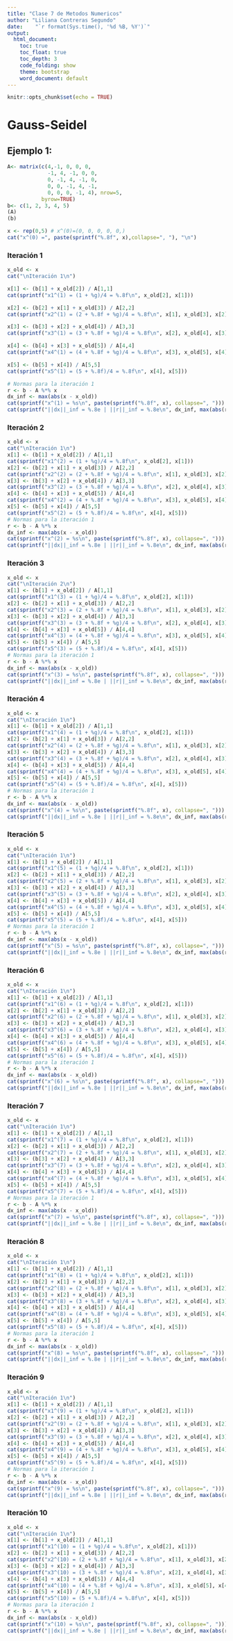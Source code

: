 ---
title: "Clase 7 de Metodos Numericos"
author: "Liliana Contreras Segundo"
date:    "`r format(Sys.time(), '%d %B, %Y')`"
output:
  html_document:
    toc: true
    toc_float: true
    toc_depth: 3
    code_folding: show
    theme: bootstrap
    word_document: default
---

```{r setup, include=FALSE}
knitr::opts_chunk$set(echo = TRUE)
```


# Gauss-Seidel

## Ejemplo 1:

```{r}
A<- matrix(c(4,-1, 0, 0, 0,
             -1, 4, -1, 0, 0,
             0, -1, 4, -1, 0,
             0, 0, -1, 4, -1,
             0, 0, 0, -1, 4), nrow=5,
           byrow=TRUE)
b<- c(1, 2, 3, 4, 5)
(A)
(b)
```


```{r}
x <- rep(0,5) # x^(0)=(0, 0, 0, 0, 0,)
cat("x^(0) =", paste(sprintf("%.8f", x),collapse=", "), "\n")
```


### Iteración 1

```{r}
x_old <- x
cat("\nIteración 1\n")
```


```{r}
x[1] <- (b[1] + x_old[2]) / A[1,1]
cat(sprintf("x1^(1) = (1 + %g)/4 = %.8f\n", x_old[2], x[1]))
```


```{r}
x[2] <- (b[2] + x[1] + x_old[3]) / A[2,2]
cat(sprintf("x2^(1) = (2 + %.8f + %g)/4 = %.8f\n", x[1], x_old[3], x[2]))
```


```{r}
x[3] <- (b[3] + x[2] + x_old[4]) / A[3,3]
cat(sprintf("x3^(1) = (3 + %.8f + %g)/4 = %.8f\n", x[2], x_old[4], x[3]))
```


```{r}
x[4] <- (b[4] + x[3] + x_old[5]) / A[4,4]
cat(sprintf("x4^(1) = (4 + %.8f + %g)/4 = %.8f\n", x[3], x_old[5], x[4]))
```


```{r}
x[5] <- (b[5] + x[4]) / A[5,5]
cat(sprintf("x5^(1) = (5 + %.8f)/4 = %.8f\n", x[4], x[5]))
```


```{r}
# Normas para la iteración 1
r <- b - A %*% x
dx_inf <- max(abs(x - x_old))
cat(sprintf("x^(1) = %s\n", paste(sprintf("%.8f", x), collapse=", ")))
cat(sprintf("||dx||_inf = %.8e | ||r||_inf = %.8e\n", dx_inf, max(abs(r))))
```


### Iteración 2


```{r}
x_old <- x
cat("\nIteración 1\n")
x[1] <- (b[1] + x_old[2]) / A[1,1]
cat(sprintf("x1^(2) = (1 + %g)/4 = %.8f\n", x_old[2], x[1]))
x[2] <- (b[2] + x[1] + x_old[3]) / A[2,2]
cat(sprintf("x2^(2) = (2 + %.8f + %g)/4 = %.8f\n", x[1], x_old[3], x[2]))
x[3] <- (b[3] + x[2] + x_old[4]) / A[3,3]
cat(sprintf("x3^(2) = (3 + %.8f + %g)/4 = %.8f\n", x[2], x_old[4], x[3]))
x[4] <- (b[4] + x[3] + x_old[5]) / A[4,4]
cat(sprintf("x4^(2) = (4 + %.8f + %g)/4 = %.8f\n", x[3], x_old[5], x[4]))
x[5] <- (b[5] + x[4]) / A[5,5]
cat(sprintf("x5^(2) = (5 + %.8f)/4 = %.8f\n", x[4], x[5]))
# Normas para la iteración 1
r <- b - A %*% x
dx_inf <- max(abs(x - x_old))
cat(sprintf("x^(2) = %s\n", paste(sprintf("%.8f", x), collapse=", ")))
cat(sprintf("||dx||_inf = %.8e | ||r||_inf = %.8e\n", dx_inf, max(abs(r))))
```

### Iteración 3


```{r}
x_old <- x
cat("\nIteración 2\n")
x[1] <- (b[1] + x_old[2]) / A[1,1]
cat(sprintf("x1^(3) = (1 + %g)/4 = %.8f\n", x_old[2], x[1]))
x[2] <- (b[2] + x[1] + x_old[3]) / A[2,2]
cat(sprintf("x2^(3) = (2 + %.8f + %g)/4 = %.8f\n", x[1], x_old[3], x[2]))
x[3] <- (b[3] + x[2] + x_old[4]) / A[3,3]
cat(sprintf("x3^(3) = (3 + %.8f + %g)/4 = %.8f\n", x[2], x_old[4], x[3]))
x[4] <- (b[4] + x[3] + x_old[5]) / A[4,4]
cat(sprintf("x4^(3) = (4 + %.8f + %g)/4 = %.8f\n", x[3], x_old[5], x[4]))
x[5] <- (b[5] + x[4]) / A[5,5]
cat(sprintf("x5^(3) = (5 + %.8f)/4 = %.8f\n", x[4], x[5]))
# Normas para la iteración 1
r <- b - A %*% x
dx_inf <- max(abs(x - x_old))
cat(sprintf("x^(3) = %s\n", paste(sprintf("%.8f", x), collapse=", ")))
cat(sprintf("||dx||_inf = %.8e | ||r||_inf = %.8e\n", dx_inf, max(abs(r))))
```

### Iteración 4


```{r}
x_old <- x
cat("\nIteración 1\n")
x[1] <- (b[1] + x_old[2]) / A[1,1]
cat(sprintf("x1^(4) = (1 + %g)/4 = %.8f\n", x_old[2], x[1]))
x[2] <- (b[2] + x[1] + x_old[3]) / A[2,2]
cat(sprintf("x2^(4) = (2 + %.8f + %g)/4 = %.8f\n", x[1], x_old[3], x[2]))
x[3] <- (b[3] + x[2] + x_old[4]) / A[3,3]
cat(sprintf("x3^(4) = (3 + %.8f + %g)/4 = %.8f\n", x[2], x_old[4], x[3]))
x[4] <- (b[4] + x[3] + x_old[5]) / A[4,4]
cat(sprintf("x4^(4) = (4 + %.8f + %g)/4 = %.8f\n", x[3], x_old[5], x[4]))
x[5] <- (b[5] + x[4]) / A[5,5]
cat(sprintf("x5^(4) = (5 + %.8f)/4 = %.8f\n", x[4], x[5]))
# Normas para la iteración 1
r <- b - A %*% x
dx_inf <- max(abs(x - x_old))
cat(sprintf("x^(4) = %s\n", paste(sprintf("%.8f", x), collapse=", ")))
cat(sprintf("||dx||_inf = %.8e | ||r||_inf = %.8e\n", dx_inf, max(abs(r))))
```

### Iteración 5


```{r}
x_old <- x
cat("\nIteración 1\n")
x[1] <- (b[1] + x_old[2]) / A[1,1]
cat(sprintf("x1^(5) = (1 + %g)/4 = %.8f\n", x_old[2], x[1]))
x[2] <- (b[2] + x[1] + x_old[3]) / A[2,2]
cat(sprintf("x2^(5) = (2 + %.8f + %g)/4 = %.8f\n", x[1], x_old[3], x[2]))
x[3] <- (b[3] + x[2] + x_old[4]) / A[3,3]
cat(sprintf("x3^(5) = (3 + %.8f + %g)/4 = %.8f\n", x[2], x_old[4], x[3]))
x[4] <- (b[4] + x[3] + x_old[5]) / A[4,4]
cat(sprintf("x4^(5) = (4 + %.8f + %g)/4 = %.8f\n", x[3], x_old[5], x[4]))
x[5] <- (b[5] + x[4]) / A[5,5]
cat(sprintf("x5^(5) = (5 + %.8f)/4 = %.8f\n", x[4], x[5]))
# Normas para la iteración 1
r <- b - A %*% x
dx_inf <- max(abs(x - x_old))
cat(sprintf("x^(5) = %s\n", paste(sprintf("%.8f", x), collapse=", ")))
cat(sprintf("||dx||_inf = %.8e | ||r||_inf = %.8e\n", dx_inf, max(abs(r))))
```

### Iteración 6


```{r}
x_old <- x
cat("\nIteración 1\n")
x[1] <- (b[1] + x_old[2]) / A[1,1]
cat(sprintf("x1^(6) = (1 + %g)/4 = %.8f\n", x_old[2], x[1]))
x[2] <- (b[2] + x[1] + x_old[3]) / A[2,2]
cat(sprintf("x2^(6) = (2 + %.8f + %g)/4 = %.8f\n", x[1], x_old[3], x[2]))
x[3] <- (b[3] + x[2] + x_old[4]) / A[3,3]
cat(sprintf("x3^(6) = (3 + %.8f + %g)/4 = %.8f\n", x[2], x_old[4], x[3]))
x[4] <- (b[4] + x[3] + x_old[5]) / A[4,4]
cat(sprintf("x4^(6) = (4 + %.8f + %g)/4 = %.8f\n", x[3], x_old[5], x[4]))
x[5] <- (b[5] + x[4]) / A[5,5]
cat(sprintf("x5^(6) = (5 + %.8f)/4 = %.8f\n", x[4], x[5]))
# Normas para la iteración 1
r <- b - A %*% x
dx_inf <- max(abs(x - x_old))
cat(sprintf("x^(6) = %s\n", paste(sprintf("%.8f", x), collapse=", ")))
cat(sprintf("||dx||_inf = %.8e | ||r||_inf = %.8e\n", dx_inf, max(abs(r))))
```

### Iteración 7


```{r}
x_old <- x
cat("\nIteración 1\n")
x[1] <- (b[1] + x_old[2]) / A[1,1]
cat(sprintf("x1^(7) = (1 + %g)/4 = %.8f\n", x_old[2], x[1]))
x[2] <- (b[2] + x[1] + x_old[3]) / A[2,2]
cat(sprintf("x2^(7) = (2 + %.8f + %g)/4 = %.8f\n", x[1], x_old[3], x[2]))
x[3] <- (b[3] + x[2] + x_old[4]) / A[3,3]
cat(sprintf("x3^(7) = (3 + %.8f + %g)/4 = %.8f\n", x[2], x_old[4], x[3]))
x[4] <- (b[4] + x[3] + x_old[5]) / A[4,4]
cat(sprintf("x4^(7) = (4 + %.8f + %g)/4 = %.8f\n", x[3], x_old[5], x[4]))
x[5] <- (b[5] + x[4]) / A[5,5]
cat(sprintf("x5^(7) = (5 + %.8f)/4 = %.8f\n", x[4], x[5]))
# Normas para la iteración 1
r <- b - A %*% x
dx_inf <- max(abs(x - x_old))
cat(sprintf("x^(7) = %s\n", paste(sprintf("%.8f", x), collapse=", ")))
cat(sprintf("||dx||_inf = %.8e | ||r||_inf = %.8e\n", dx_inf, max(abs(r))))
```

### Iteración 8


```{r}
x_old <- x
cat("\nIteración 1\n")
x[1] <- (b[1] + x_old[2]) / A[1,1]
cat(sprintf("x1^(8) = (1 + %g)/4 = %.8f\n", x_old[2], x[1]))
x[2] <- (b[2] + x[1] + x_old[3]) / A[2,2]
cat(sprintf("x2^(8) = (2 + %.8f + %g)/4 = %.8f\n", x[1], x_old[3], x[2]))
x[3] <- (b[3] + x[2] + x_old[4]) / A[3,3]
cat(sprintf("x3^(8) = (3 + %.8f + %g)/4 = %.8f\n", x[2], x_old[4], x[3]))
x[4] <- (b[4] + x[3] + x_old[5]) / A[4,4]
cat(sprintf("x4^(8) = (4 + %.8f + %g)/4 = %.8f\n", x[3], x_old[5], x[4]))
x[5] <- (b[5] + x[4]) / A[5,5]
cat(sprintf("x5^(8) = (5 + %.8f)/4 = %.8f\n", x[4], x[5]))
# Normas para la iteración 1
r <- b - A %*% x
dx_inf <- max(abs(x - x_old))
cat(sprintf("x^(8) = %s\n", paste(sprintf("%.8f", x), collapse=", ")))
cat(sprintf("||dx||_inf = %.8e | ||r||_inf = %.8e\n", dx_inf, max(abs(r))))
```

### Iteración 9


```{r}
x_old <- x
cat("\nIteración 1\n")
x[1] <- (b[1] + x_old[2]) / A[1,1]
cat(sprintf("x1^(9) = (1 + %g)/4 = %.8f\n", x_old[2], x[1]))
x[2] <- (b[2] + x[1] + x_old[3]) / A[2,2]
cat(sprintf("x2^(9) = (2 + %.8f + %g)/4 = %.8f\n", x[1], x_old[3], x[2]))
x[3] <- (b[3] + x[2] + x_old[4]) / A[3,3]
cat(sprintf("x3^(9) = (3 + %.8f + %g)/4 = %.8f\n", x[2], x_old[4], x[3]))
x[4] <- (b[4] + x[3] + x_old[5]) / A[4,4]
cat(sprintf("x4^(9) = (4 + %.8f + %g)/4 = %.8f\n", x[3], x_old[5], x[4]))
x[5] <- (b[5] + x[4]) / A[5,5]
cat(sprintf("x5^(9) = (5 + %.8f)/4 = %.8f\n", x[4], x[5]))
# Normas para la iteración 1
r <- b - A %*% x
dx_inf <- max(abs(x - x_old))
cat(sprintf("x^(9) = %s\n", paste(sprintf("%.8f", x), collapse=", ")))
cat(sprintf("||dx||_inf = %.8e | ||r||_inf = %.8e\n", dx_inf, max(abs(r))))
```

### Iteración 10


```{r}
x_old <- x
cat("\nIteración 1\n")
x[1] <- (b[1] + x_old[2]) / A[1,1]
cat(sprintf("x1^(10) = (1 + %g)/4 = %.8f\n", x_old[2], x[1]))
x[2] <- (b[2] + x[1] + x_old[3]) / A[2,2]
cat(sprintf("x2^(10) = (2 + %.8f + %g)/4 = %.8f\n", x[1], x_old[3], x[2]))
x[3] <- (b[3] + x[2] + x_old[4]) / A[3,3]
cat(sprintf("x3^(10) = (3 + %.8f + %g)/4 = %.8f\n", x[2], x_old[4], x[3]))
x[4] <- (b[4] + x[3] + x_old[5]) / A[4,4]
cat(sprintf("x4^(10) = (4 + %.8f + %g)/4 = %.8f\n", x[3], x_old[5], x[4]))
x[5] <- (b[5] + x[4]) / A[5,5]
cat(sprintf("x5^(10) = (5 + %.8f)/4 = %.8f\n", x[4], x[5]))
# Normas para la iteración 1
r <- b - A %*% x
dx_inf <- max(abs(x - x_old))
cat(sprintf("x^(10) = %s\n", paste(sprintf("%.8f", x), collapse=", ")))
cat(sprintf("||dx||_inf = %.8e | ||r||_inf = %.8e\n", dx_inf, max(abs(r))))
```


